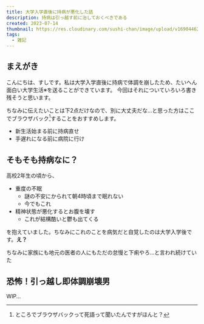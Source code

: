 ```yaml
---
title: 大学入学直後に持病が悪化した話
description: 持病は引っ越す前に治しておくべきである
created: 2023-07-14
thumbnail: https://res.cloudinary.com/sushi-chan/image/upload/v1690446243/health-is-important/school_text_tani_sma5vq.png
tags:
  - 雑記
---
```


## まえがき

こんにちは、すしです。私は大学入学直後に持病で体調を崩したため、たいへん面白い大学生活※を送ることができています。
今回はそれについていろいろ書き残そうと思います。

ちなみに伝えたいことは下2点だけなので、別に大丈夫だな...と思った方はここでブラウザバック[^1]することをおすすめします。

- 新生活始まる前に持病直せ
- 手遅れになる前に病院に行け

[^1]:ところでブラウザバックって死語って聞いたんですがほんと？


## そもそも持病なに？

高校2年生の頃から、

- 重度の不眠
  - 謎の不安にかられて朝4時頃まで眠れない
  - 今でもこれ
- 精神状態が悪化するとお腹を壊す
  - これが結構酷いと鬱も出てくる

を抱えていました。ちなみにこれのことを病気だと自覚したのは大学入学後です。**え？**

ちなみに<Spoiler>家族にも地元の医者の人にもただの怠慢と下痢やろ...と言われ続けていた</Spoiler>

## 恐怖！引っ越し即体調崩壊男

WIP...
